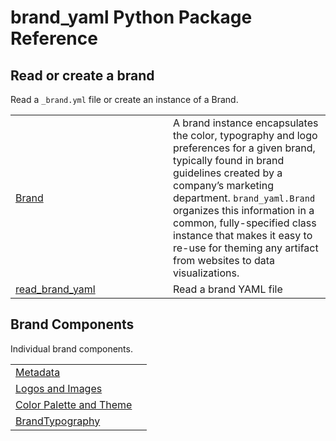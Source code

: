 # brand_yaml Python Package Reference {.doc .doc-index}

## Read or create a brand

Read a `_brand.yml` file or create an instance of a Brand.

| | |
| --- | --- |
| [Brand](#brand_yaml.Brand) | A brand instance encapsulates the color, typography and logo preferences for a given brand, typically found in brand guidelines created by a company's marketing department. `brand_yaml.Brand` organizes this information in a common, fully-specified class instance that makes it easy to re-use for theming any artifact from websites to data visualizations. |
| [read_brand_yaml](#brand_yaml.read_brand_yaml) | Read a brand YAML file |

## Brand Components

Individual brand components.

| | |
| --- | --- |
| [Metadata](meta.qmd) |  |
| [Logos and Images](logo.qmd) |  |
| [Color Palette and Theme](color.qmd) |  |
| [BrandTypography](#brand_yaml.BrandTypography) |  |